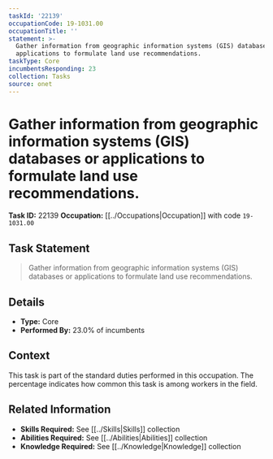 ```yaml
---
taskId: '22139'
occupationCode: 19-1031.00
occupationTitle: ''
statement: >-
  Gather information from geographic information systems (GIS) databases or
  applications to formulate land use recommendations.
taskType: Core
incumbentsResponding: 23
collection: Tasks
source: onet
---
```

# Gather information from geographic information systems (GIS) databases or applications to formulate land use recommendations.

**Task ID:** 22139
**Occupation:** [[../Occupations|Occupation]] with code `19-1031.00`

## Task Statement

> Gather information from geographic information systems (GIS) databases or applications to formulate land use recommendations.

## Details

- **Type:** Core
- **Performed By:** 23.0% of incumbents

## Context

This task is part of the standard duties performed in this occupation. The percentage indicates how common this task is among workers in the field.

## Related Information

- **Skills Required:** See [[../Skills|Skills]] collection
- **Abilities Required:** See [[../Abilities|Abilities]] collection
- **Knowledge Required:** See [[../Knowledge|Knowledge]] collection
